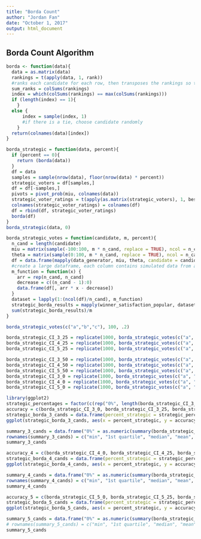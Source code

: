---
title: "Borda Count"
author: "Jordan Fan"
date: "October 1, 2017"
output: html_document
---


## Borda Count Algorithm 


```{r Borda Count Function}

borda <- function(data){
  data = as.matrix(data)
  rankings = t(apply(data, 1, rank))
  #ranks each candidate for each row, then transposes the rankings so that all the ranks of each candidate are in the same column 
  sum_ranks = colSums(rankings)
  index = which(colSums(rankings) == max(colSums(rankings)))
  if (length(index) == 1){
    }
  else {
      index = sample(index, 1)
      #if there is a tie, choose candidate randomly
    }
  return(colnames(data)[index]) 
}
```

```{r}
borda_strategic = function(data, percent){
  if (percent == 0){
    return (borda(data))
  }
  df = data 
  samples = sample(nrow(data), floor(nrow(data) * percent))
  strategic_voters = df[samples,]
  df = df[-samples,]
  pivots = pivot_prob(miu, colnames(data))
  strategic_voter_ratings = t(apply(as.matrix(strategic_voters), 1, best_candidate, pivots = pivots))
  colnames(strategic_voter_ratings) = colnames(df)
  df = rbind(df, strategic_voter_ratings)
  borda(df)
}
borda_strategic(data, 0)
```

```{r}
borda_strategic_votes = function(candidate, m, percent){
  n_cand = length(candidate)
  miu = matrix(sample(-100:100, m * n_cand, replace = TRUE), ncol = n_cand)
  theta = matrix(sample(0:100, m * n_cand, replace = TRUE), ncol = n_cand)
  df = data.frame(mapply(data_generator, miu, theta, candidate = candidate, n = m))
  #create a large dataframe, each column contains simulated data from a specific normal curve with mean miu and sd theta 
  m_function = function(x) { 
    arr = rep(n_cand, n_cand)
    decrease = c((n_cand - 1):0)
    data.frame(df[, arr * x - decrease]) 
  }
  dataset = lapply(1:(ncol(df)/n_cand), m_function)
  strategic_borda_results = mapply(winner_satisfaction_popular, dataset, lapply(dataset, borda_strategic, percent = percent))[2,]
  sum(strategic_borda_results)/m
}

borda_strategic_votes(c("a","b","c"), 100, .2) 
```

```{r}
borda_strategic_CI_3_25 = replicate(1000, borda_strategic_votes(c("a", "b","c"), 100, .25))
borda_strategic_CI_4_25 = replicate(1000, borda_strategic_votes(c("a", "b","c", "d"), 100, .25))
borda_strategic_CI_5_25 = replicate(1000, borda_strategic_votes(c("a", "b","c","d","e"), 100, .25))
```

```{r}
borda_strategic_CI_3_50 = replicate(1000, borda_strategic_votes(c("a", "b","c"), 100, .5))
borda_strategic_CI_4_50 = replicate(1000, borda_strategic_votes(c("a", "b","c", "d"), 100, .5))
borda_strategic_CI_5_50 = replicate(1000, borda_strategic_votes(c("a", "b","c","d","e"), 100, .5))
borda_strategic_CI_3_0 = replicate(1000, borda_strategic_votes(c("a", "b","c"), 100, 0))
borda_strategic_CI_4_0 = replicate(1000, borda_strategic_votes(c("a", "b","c", "d"), 100, 0))
borda_strategic_CI_5_0 = replicate(1000, borda_strategic_votes(c("a", "b","c","d","e"), 100, 0))
```

```{r}
library(ggplot2)
strategic_percentages = factor(c(rep("0%", length(borda_strategic_CI_3_0)), rep("25%", length(borda_strategic_CI_3_25)), rep("50%", length(borda_strategic_CI_3_50))))
accuracy = c(borda_strategic_CI_3_0, borda_strategic_CI_3_25, borda_strategic_CI_3_50)
strategic_borda_3_cands = data.frame(percent_strategic = strategic_percentages, accuracy = accuracy)
ggplot(strategic_borda_3_cands, aes(x = percent_strategic, y = accuracy, fill = percent_strategic)) + geom_boxplot()
```

```{r}
summary_3_cands = data.frame("0%" = as.numeric(summary(borda_strategic_CI_3_0)), "25%" = as.numeric(summary(borda_strategic_CI_3_25)), "50%" = as.numeric(summary(borda_strategic_CI_3_50)))
rownames(summary_3_cands) = c("min", "1st quartile", "median", "mean", "3rd quartile", "max")
summary_3_cands
```

```{r}
accuracy_4 = c(borda_strategic_CI_4_0, borda_strategic_CI_4_25, borda_strategic_CI_4_50)
strategic_borda_4_cands = data.frame(percent_strategic = strategic_percentages, accuracy = accuracy_4)
ggplot(strategic_borda_4_cands, aes(x = percent_strategic, y = accuracy, fill = percent_strategic)) + geom_boxplot()
```

```{r}
summary_4_cands = data.frame("0%" = as.numeric(summary(borda_strategic_CI_4_0)), "25%" = as.numeric(summary(borda_strategic_CI_4_25)), "50%" = as.numeric(summary(borda_strategic_CI_4_50)))
rownames(summary_4_cands) = c("min", "1st quartile", "median", "mean", "3rd quartile", "max")
summary_4_cands
```

```{r}
accuracy_5 = c(borda_strategic_CI_5_0, borda_strategic_CI_5_25, borda_strategic_CI_5_50)
strategic_borda_5_cands = data.frame(percent_strategic = strategic_percentages, accuracy = accuracy_5)
ggplot(strategic_borda_5_cands, aes(x = percent_strategic, y = accuracy, fill = percent_strategic)) + geom_boxplot()
```

```{r}
summary_5_cands = data.frame("0%" = as.numeric(summary(borda_strategic_CI_5_0)), "25%" = as.numeric(summary(borda_strategic_CI_5_25)), "50%" = as.numeric(summary(borda_strategic_CI_5_50)))
# rownames(summary_5_cands) = c("min", "1st quartile", "median", "mean", "3rd quartile", "max")
summary_5_cands
```

